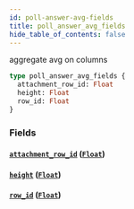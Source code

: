 ```yaml
---
id: poll-answer-avg-fields
title: poll_answer_avg_fields
hide_table_of_contents: false
---
```


aggregate avg on columns

```graphql
type poll_answer_avg_fields {
  attachment_row_id: Float
  height: Float
  row_id: Float
}
```

### Fields

#### [`attachment_row_id`](#) ([`Float`](/07-graphql/scalars/float))

#### [`height`](#) ([`Float`](/07-graphql/scalars/float))

#### [`row_id`](#) ([`Float`](/07-graphql/scalars/float))
